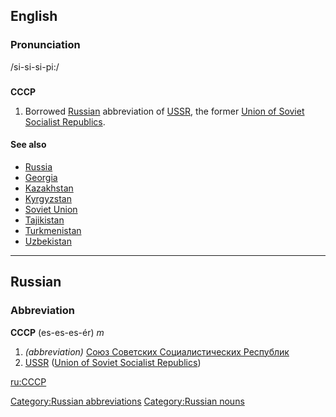 ==English==

===Pronunciation===
/si-si-si-pi:/

==={{Abbreviation}}===
'''СССР'''
# Borrowed [[Russian]] abbreviation of [[USSR]], the former [[Union of Soviet Socialist Republics]].

====See also====
*[[Russia]]
*[[Georgia]]
*[[Kazakhstan]]
*[[Kyrgyzstan]]
*[[Soviet Union]]
*[[Tajikistan]]
*[[Turkmenistan]]
*[[Uzbekistan]]

----

==Russian==
[[Category:Russian abbreviations]]
[[Category:Russian nouns]]
===Abbreviation===
'''CCCP''' (es-es-es-ér) ''m''

#''(abbreviation)'' [[Союз Советских Социалистических Республик]]
#[[USSR]] ([[Union of Soviet Socialist Republics]])

[[ru:СССР]]